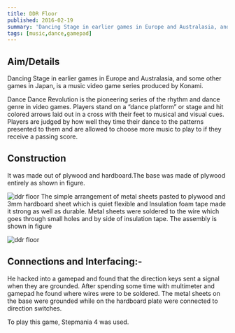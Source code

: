 ```yaml
---
title: DDR Floor
published: 2016-02-19
summary: 'Dancing Stage in earlier games in Europe and Australasia, and some other games in Japan, is a music video game series produced by Konami.'
tags: [music,dance,gamepad]
---
```


## Aim/Details
Dancing Stage in earlier games in Europe and Australasia, and some other games in Japan, is a music video game series produced by Konami.
<!--more-->
Dance Dance Revolution is the pioneering series of the rhythm and dance genre in video games. Players stand on a “dance platform” or stage and hit colored arrows laid out in a cross with their feet to musical and visual cues. Players are judged by how well they time their dance to the patterns presented to them and are allowed to choose more music to play to if they receive a passing score.

## Construction
It was made out of plywood and hardboard.The base was made of plywood entirely as shown in figure.

<Image
  src='/static/images/blog/DDR-Floor/1.png'
  alt='ddr floor'
  width='auto'
  height='auto'
/>
The simple arrangement of metal sheets pasted to plywood and 3mm hardboard sheet which is quiet flexible and Insulation foam tape made it strong as well as durable.
Metal sheets were soldered to the wire which goes through small holes and by side of insulation tape.
The assembly is shown in figure

<Image
  src='/static/images/blog/thumbnails/DDR Floor.png'
  alt='ddr floor'
  width='auto'
  height='auto'
/>

## Connections and Interfacing:-
He hacked into a gamepad and found that the direction keys sent a signal when they are grounded.
After spending some time with multimeter and gamepad he found where wires were to be soldered. The metal sheets on the base were grounded while on the hardboard plate were connected to direction switches.

To play this game, Stepmania 4 was used.
<EmbedItem url='https://www.youtube.com/embed/lQzGwIUpIw8' />


